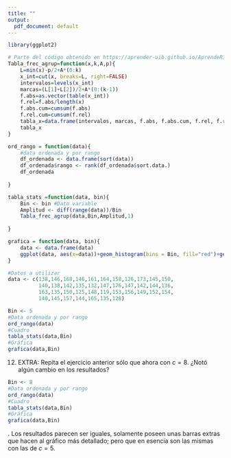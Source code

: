 ```yaml
---
title: ""
output:
  pdf_document: default
---
```


```r
library(ggplot2)
```

```r
# Parte del código obtenido en https://aprender-uib.github.io/AprendeR1/chap-hist.html
Tabla_frec_agrup=function(x,k,A,p){
    L=min(x)-p/2+A*(0:k)
    x_int=cut(x, breaks=L, right=FALSE)
    intervalos=levels(x_int)
    marcas=(L[1]+L[2])/2+A*(0:(k-1))
    f.abs=as.vector(table(x_int))
    f.rel=f.abs/length(x)
    f.abs.cum=cumsum(f.abs)
    f.rel.cum=cumsum(f.rel)
    tabla_x=data.frame(intervalos, marcas, f.abs, f.abs.cum, f.rel, f.rel.cum)
    tabla_x
}

ord_rango = function(data){
    #data ordenada y por rango
    df_ordenada <- data.frame(sort(data))
    df_ordenada$rango <- rank(df_ordenada$sort.data.)
    df_ordenada
    
}

tabla_stats =function(data, bin){
    Bin <- bin #Dato variable
    Amplitud <- diff(range(data))/Bin
    Tabla_frec_agrup(data,Bin,Amplitud,1)
    
} 

grafica = function(data, bin){
    data <- data.frame(data)
    ggplot(data, aes(x=data))+geom_histogram(bins = Bin, fill="red")+geom_freqpoly(color="blue",bins=Bin)
}

```

```r
#Datos a utilizar
data <- c(138,146,168,146,161,164,158,126,173,145,150,
          140,138,142,135,132,147,176,147,142,144,136,
          163,135,150,125,148,119,153,156,149,152,154,
          140,145,157,144,165,135,128)
```

```r
Bin <- 5
#Data ordenada y por rango
ord_rango(data)
#Cuadro
tabla_stats(data,Bin)
#Gráfica 
grafica(data,Bin)
```




12. EXTRA: Repita el ejercicio anterior sólo que ahora con $c=8$. ¿Notó algún cambio en los resultados?

```r
Bin <- 8
#Data ordenada y por rango
ord_rango(data)
#Cuadro
tabla_stats(data,Bin)
#Gráfica 
grafica(data,Bin)
```

\textbf{\textit{Solución}}. Los resultados parecen ser iguales, solamente poseen unas barras extras que hacen al gráfico más detallado; pero que en esencia son las mismas con las de $c=5$. 
